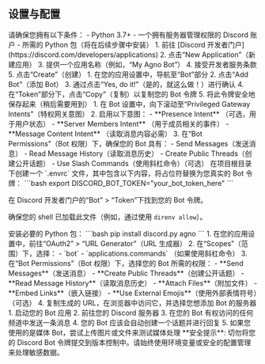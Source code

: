 ## 设置与配置
<Steps>

<Step title="先决条件">
请确保您拥有以下条件：
- Python 3.7+
- 一个拥有服务器管理权限的 Discord 账户
- 所需的 Python 包（将在后续步骤中安装）
</Step>

<Step title="创建 Discord 应用">
1. 前往 [Discord 开发者门户](https://discord.com/developers/applications)
2. 点击“New Application”（新建应用）
3. 提供一个应用名称（例如，“My Agno Bot”）
4. 接受开发者服务条款
5. 点击“Create”（创建）
</Step>

<Step title="创建 Bot 用户">
1. 在您的应用设置中，导航至“Bot”部分
2. 点击“Add Bot”（添加 Bot）
3. 通过点击“Yes, do it!”（是的，就这么做！）进行确认
4. 在“Token”部分下，点击“Copy”（复制）以复制您的 Bot 令牌
5. 将此令牌安全地保存起来（稍后需要用到）
</Step>

<Step title="配置 Bot 权限和意图">
1. 在 Bot 设置中，向下滚动至“Privileged Gateway Intents”（特权网关意图）
2. 启用以下意图：
   - **Presence Intent** （可选，用于用户状态）
   - **Server Members Intent** （用于成员相关的事件）
   - **Message Content Intent** （读取消息内容必需）
3. 在“Bot Permissions”（Bot 权限）下，确保您的 Bot 具有：
   - Send Messages（发送消息）
   - Read Message History（读取消息历史）
   - Create Public Threads（创建公开话题）
   - Use Slash Commands（使用斜杠命令）（可选）
</Step>

<Step title="设置环境变量">
在项目根目录下创建一个 `.envrc` 文件，其中包含以下内容，将占位符替换为您真实的 Bot 令牌：
```bash
export DISCORD_BOT_TOKEN="your_bot_token_here"
```

在 Discord 开发者门户的“Bot” > “Token”下找到您的 Bot 令牌。

确保您的 shell 已加载此文件（例如，通过使用 `direnv allow`）。
</Step>

<Step title="安装所需包">
安装必要的 Python 包：
```bash
pip install discord.py agno
```


</Step>

<Step title="将 Bot 邀请到您的 Discord 服务器">
1. 在您的应用设置中，前往“OAuth2” > “URL Generator”（URL 生成器）
2. 在“Scopes”（范围）下，选择：
   - `bot`
   - `applications.commands` （如果使用斜杠命令）
3. 在“Bot Permissions”（Bot 权限）下，选择您的 Bot 所需的权限：
   - **Send Messages**（发送消息）
   - **Create Public Threads**（创建公开话题）
   - **Read Message History**（读取消息历史）
   - **Attach Files**（附加文件）
   - **Embed Links**（嵌入链接）
   - **Use External Emojis**（使用外部表情符号）（可选）
4. 复制生成的 URL，在浏览器中访问它，并选择您想添加 Bot 的服务器
</Step>

<Step title="测试您的 Bot">
1. 启动您的 Bot 应用
2. 前往您的 Discord 服务器
3. 在您的 Bot 有权访问的任何频道中发送一条消息
4. 您的 Bot 应该会自动创建一个话题并进行回复
5. 如果您使用的是媒体 Bot，尝试上传图片或文件来测试媒体处理
</Step>

</Steps>

<Callout type="warning">
**安全提示**: 切勿将您的 Discord Bot 令牌提交到版本控制中。请始终使用环境变量或安全的配置管理来处理敏感数据。
</Callout>